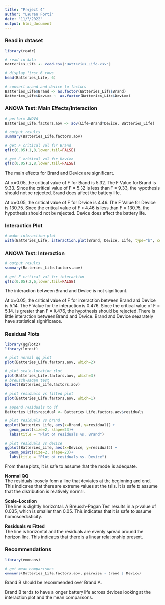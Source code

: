 ---
title: "Project 4"
author: "Lauren Forti"
date: "11/7/2022"
output: html_document
---



### Read in dataset
```{r}
library(readr)

# read in data
Batteries_Life <- read.csv("Batteries_Life.csv")

# display first 6 rows
head(Batteries_Life, 6)

# convert brand and device to factors
Batteries_Life$Brand <- as.factor(Batteries_Life$Brand)
Batteries_Life$Device <- as.factor(Batteries_Life$Device)
```



### ANOVA Test: Main Effects/Interaction
```{r}
# perform ANOVA
Batteries_Life.factors.aov <- aov(Life~Brand*Device, Batteries_Life)

# output results
summary(Batteries_Life.factors.aov)

# get F critical val for Brand
qf(c(0.05),1,8,lower.tail=FALSE)

# get F critical val for Device
qf(c(0.05),2,8,lower.tail=FALSE)
```

The main effects for Brand and Device are significant.  

At α=0.05, the critical value of F for Brand is 5.32. The F Value for Brand is 9.33. Since the critical value of F = 5.32 is less than F = 9.33, the hypothesis should not be rejected. Brand does affect the battery life. 

At α=0.05, the critical value of F for Device is 4.46. The F Value for Device is 130.75. Since the critical value of F = 4.46 is less than F = 130.75, the hypothesis should not be rejected. Device does affect the battery life. 



### Interaction Plot
```{r}
# make interaction plot
with(Batteries_Life, interaction.plot(Brand, Device, Life, type="b", col=10:12), pch=19, fixed=T, xlab="Brand", ylab="Life")
```


### ANOVA Test: Interaction
```{r}
# output results
summary(Batteries_Life.factors.aov)

# get F critical val for interaction
qf(c(0.05),2,6,lower.tail=FALSE)
```

The interaction between Brand and Device is not significant.  

At α=0.05, the critical value of F for interaction between Brand and Device is 5.14. The F Value for the interaction is 0.476. Since the critical value of F = 5.14. is greater than F = 0.476, the hypothesis should be rejected. There is little interaction between Brand and Device. Brand and Device separately have statistical significance.



### Residual Plots
```{r}
library(ggplot2)
library(lmtest)

# plot normal qq plot
plot(Batteries_Life.factors.aov, which=2)

# plot scale-location plot
plot(Batteries_Life.factors.aov, which=3)
# breusch-pagan test
bptest(Batteries_Life.factors.aov)

# plot residuals vs fitted plot
plot(Batteries_Life.factors.aov, which=1)

# append residuals to df
Batteries_Life$residual <- Batteries_Life.factors.aov$residuals

# plot residuals vs brand
ggplot(Batteries_Life, aes(x=Brand, y=residual)) +
  geom_point(size=2, shape=23)+
  labs(title = "Plot of residuals vs. Brand")

# plot residuals vs device
ggplot(Batteries_Life, aes(x=Device, y=residual)) +
  geom_point(size=2, shape=23)+
  labs(title = "Plot of residuals vs. Device")
```

From these plots, it is safe to assume that the model is adequate.  

**Normal QQ**  
The residuals loosely form a line that deviates at the beginning and end. This indicates that there are extreme values at the tails. It is safe to assume that the distribution is relatively normal.  


**Scale-Location**  
The line is slightly horizontal. A Breusch-Pagan Test results in a p-value of 0.035, which is smaller than 0.05. This indicates that it is safe to assume homoscedasticity.  


**Residuals vs Fitted**  
The line is horizontal and the residuals are evenly spread around the horizon line. This indicates that there is a linear relationship present.  



### Recommendations
```{r}
library(emmeans)

# get mean comparisons
emmeans(Batteries_Life.factors.aov, pairwise ~ Brand | Device)
```

Brand B should be recommended over Brand A.  

Brand B tends to have a longer battery life across devices looking at the interaction plot and the mean comparisons.  
\
\
\